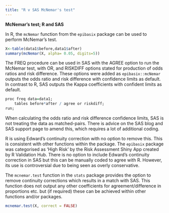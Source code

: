 ```yaml
---
title: "R v SAS McNemar's test"
---
```


**McNemar's test; R and SAS**

In R, the `mcNemar` function from the `epibasix` package can be used to perform McNemar's test.

```r
X<-table(data1$before,data1$after)
summary(mcNemar(X, alpha= 0.05, digits=5))

```

The FREQ procedure can be used in SAS with the AGREE option to run the McNemar test, with OR, and RISKDIFF options stated for production of odds ratios and risk difference. These options were added as `epibasix::mcNemar` outputs the odds ratio and risk difference with confidence limits as default. In contrast to R, SAS outputs the Kappa coefficients with confident limits as default.

```r
proc freq data=data1;
	tables before*after / agree or riskdiff;
run;
```

When calculating the odds ratio and risk difference confidence limits, SAS is not treating the data as matched-pairs. There is advice on the SAS blog and SAS support page to amend this, which requires a lot of additional coding.

R is using Edward's continuity correction with no option to remove this. This is consistent with other functions within the package. The `epibasix` package was categorised as 'High Risk' by the Risk Assessment Shiny App created by R Validation Hub. There is no option to include Edward's continuity correction in SAS but this can be manually coded to agree with R. However, its use is controversial due to being seen as overly conservative.

The `mcnemar.test` function in the `stats` package provides the option to remove continuity corrections which results in a match with SAS. This function does not output any other coefficients for agreement/difference in proportions etc. but (if required) these can be achieved within other functions and/or packages.

```r
mcnemar.test(X, correct = FALSE)

```
